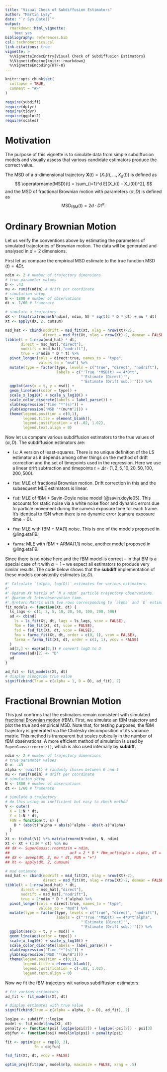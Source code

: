```yaml
---
title: "Visual Check of Subdiffusion Estimators"
author: "Martin Lysy"
date: "`r Sys.Date()`"
output: 
  rmarkdown::html_vignette:
    toc: yes
bibliography: references.bib
csl: technometrics.csl
link-citations: true
vignette: >
  %\VignetteIndexEntry{Visual Check of Subdiffusion Estimators}
  %\VignetteEngine{knitr::rmarkdown}
  %\VignetteEncoding{UTF-8}
---
```


```r
knitr::opts_chunk$set(
  collapse = TRUE,
  comment = "#>"
)
```

\newcommand{\bm}[1]{\boldsymbol{#1}}
\newcommand{\tx}[1]{\mathrm{#1}}
\newcommand{\XX}{\bm{X}}
\newcommand{\YY}{\bm{Y}}
\newcommand{\dt}{\Delta t}
\newcommand{\N}{\mathcal{N}}
\newcommand{\iid}{\stackrel{\mathrm{iid}}{\sim}}
\newcommand{\msd}{\operatorname{MSD}}
\newcommand{\var}{\operatorname{var}}

```r
require(subdiff)
require(dplyr)
require(tidyr)
require(ggplot2)
require(scales)
```

# Motivation

The purpose of this vignette is to simulate data from simple subdiffusion models and visually assess that various candidate estimators produce the correct value.

The MSD of a $d$-dimensional trajectory $\XX(t) = (X_1(t), \ldots, X_d(t))$ is defined as
$$
\msd(t) = \sum_{i=1}^d E[(X_i(t) - X_i(0))^2],
$$
and the MSD of fractional Brownian motion with parameters $(\alpha, D)$ is defined as
$$
\msd_{\tx{fBM}}(t) = 2d \cdot D t^\alpha.
$$

# Ordinary Brownian Motion

Let us verify the conventions above by estimating the parameters of simulated trajectories of Brownian motion.  The data will be generated and analysed in $d = 2$ dimensions.

First let us compare the empirical MSD estimate to the true function $\msd(t) = 4 D t$.

```r
ndim <- 2 # number of trajectory dimensions
# true parameter values
D <- .43
mu <- runif(ndim) # drift per coordinate
# simulation setup
N <- 1800 # number of observations
dt <- 1/60 # framerate

# simulate a trajectory
dX <- t(matrix(rnorm(N*ndim), ndim, N) * sqrt(2 * D * dt) + mu * dt)
Xt <- apply(dX, 2, cumsum)

msd_hat <- cbind(nodrift = msd_fit(Xt, nlag = nrow(Xt)-2),
                 direct = msd_fit(Xt, nlag = nrow(Xt)-2, demean = FALSE))
tibble(t = 1:nrow(msd_hat) * dt,
       direct = msd_hat[,"direct"],
       nodrift = msd_hat[,"nodrift"],
       true = 2*ndim * D * t) %>%
  pivot_longer(cols = direct:true, names_to = "type",
               values_to = "msd") %>%
  mutate(type = factor(type, levels = c("true", "direct", "nodrift"),
                       labels = c("'True '*MSD(t) == 4*D*t",
                                  "'Estimate (Direct)'",
                                  "'Estimate (Drift sub.)'"))) %>%
  ggplot(aes(x = t, y = msd)) +
  geom_line(aes(color = type)) +
  scale_x_log10() + scale_y_log10() +
  scale_color_discrete(labels = label_parse()) +
  xlab(expression("Time "*"(s)")) +
  ylab(expression("MSD "*(mu*m^2))) +
  theme(legend.position = c(0,1),
        legend.title = element_blank(),
        legend.justification = c(-.02, 1.02),
        legend.text.align = 0)
```

Now let us compare various subdiffusion estimators to the true values of $(\alpha, D)$.  The subdiffusion estimators are:

- `ls`: A version of least-squares.  There is no unique definition of the LS estimator as it depends among other things on the method of drift correction and the set of timepoints used in the regression.  Here we use a linear drift subtraction and timepoints $t = \dt \cdot (1, 2, 5, 10, 20, 50, 100, 200, 500)$.

- `fbm`: MLE of fractional Brownian motion.  Drift correction in this and the subsequent MLE estimators is linear.

<!-- - MLE of fBM + white noise floor (`fSN`). -->

- `fsd`: MLE of fBM + Savin-Doyle noise model [@savin.doyle05].  This accounts for static noise via a white noise floor and dynamic errors due to particle movement during the camera exposure time for each frame.  It's identical to fSN when there is no dynamic error (camera exposure time = 0).

- `fma`: MLE with fBM + MA(1) noise.  This is one of the models proposed in @ling.etal19.

- `farma`: MLE with fBM + ARMA(1,1) noise, another model proposed in @ling.etal19.

Since there is no noise here and the fBM model is correct -- in that BM is a special case of it with $\alpha = 1$ -- we expect all estimators to produce very similar results.  The code below shows that the **subdiff** implementation of these models consistently estimates $(\alpha, D)$.

```r
#' Calculate `(alpha, log(D))` estimates for various estimators.
#'
#' @param Xt Matrix of `N x ndim` particle trajectory observations.
#' @param dt Interobservation time.
#' @return Matrix with two rows corresponding to `alpha` and `D` estimates for models: "ls", "fbm", "fsd", "fma", and "farma".
fit_models <- function(Xt, dt) {
  ls_lags <- c(1, 2, 5, 10, 20, 50, 100, 200, 500)
  ad <- cbind(
    ls = ls_fit(Xt, dt, lags = ls_lags, vcov = FALSE),
    fbm = fbm_fit(Xt, dt, vcov = FALSE),
    fsd = fsd_fit(Xt, dt, vcov = FALSE),
    fma = farma_fit(Xt, dt, order = c(0, 1), vcov = FALSE),
    farma = farma_fit(Xt, dt, order = c(1, 1), vcov = FALSE)
  )
  ad[2,] <- exp(ad[2,]) # convert logD to D
  rownames(ad)[2] <- "D"
  ad
}

ad_fit <- fit_models(Xt, dt)
# display alongside true value
signif(cbind(True = c(alpha = 1, D = D), ad_fit), 2)
```

# Fractional Brownian Motion

This just confirms that the estimators remain consistent with simulated [fractional Brownian motion](https://en.wikipedia.org/wiki/Fractional_Brownian_motion) (fBM).  First, we simulate an fBM trajectory and plot the true and empirical MSD.  Note that, for testing purposes, the fBM trajectory is generated via the Cholesky decomposition of its variance matrix.  This method is transparent but scales cubically in the number of fBM observations.  A more efficient method of simulation is used by `SuperGauss::rnormtz()`, which is also used internally by **subdiff**.

```r
ndim <- 2 # number of trajectory dimensions
# true parameter values
D <- .43
alpha <- runif(1) # randomly chosen between 0 and 1
mu <- runif(ndim) # drift per coordinate
# simulation setup
N <- 1800 # number of observations
dt <- 1/60 # framerate

# simulate a trajectory
# do this using an inefficient but easy to check method
V <- outer(
  X = 1:N * dt,
  Y = 1:N * dt,
  FUN = function(t, s) {
    D * (abs(t)^alpha + abs(s)^alpha - abs(t-s)^alpha)
  }
)
Xt <- t(chol(V)) %*% matrix(rnorm(N*ndim), N, ndim)
Xt <- Xt + (1:N * dt) %o% mu
## dX <- SuperGauss::rnormtz(n = ndim,
##                           acf = 2 * D * fbm_acf(alpha = alpha, dT = dt, N = N))
## dX <- sweep(dX, 2, mu * dt, FUN = "+")
## Xt <- apply(dX, 2, cumsum)

# msd estimate
msd_hat <- cbind(nodrift = msd_fit(Xt, nlag = nrow(Xt)-2),
                 direct = msd_fit(Xt, nlag = nrow(Xt)-2, demean = FALSE))
tibble(t = 1:nrow(msd_hat) * dt,
       direct = msd_hat[,"direct"],
       nodrift = msd_hat[,"nodrift"],
       true = 2*ndim * D * t^alpha) %>%
  pivot_longer(cols = direct:true, names_to = "type",
               values_to = "msd") %>%
  mutate(type = factor(type, levels = c("true", "direct", "nodrift"),
                       labels = c("'True '*MSD(t) == 4*D*t^alpha",
                                  "'Estimate (Direct)'",
                                  "'Estimate (Drift sub.)'"))) %>%
  ggplot(aes(x = t, y = msd)) +
  geom_line(aes(color = type)) +
  scale_x_log10() + scale_y_log10() +
  scale_color_discrete(labels = label_parse()) +
  xlab(expression("Time "*"(s)")) +
  ylab(expression("MSD "*(mu*m^2))) +
  theme(legend.position = c(0,1),
        legend.title = element_blank(),
        legend.justification = c(-.02, 1.02),
        legend.text.align = 0)
```

Now we fit the fBM trajectory wit various subdiffusion estimators:

```r
# fit various estimators
ad_fit <- fit_models(Xt, dt)

# display estimates with true value
signif(cbind(True = c(alpha = alpha, D = D), ad_fit), 2)
```

```r
log1pe <- subdiff:::log1pe
model <- fsd_model$new(Xt, dt)
penalty <- function(psi) log1pe(psi[2]) + log1pe(-psi[2]) - psi[3]
objfun <- function(psi) model$nlp(psi) + penalty(psi)

fit <- optim(par = rep(0, 3),
             fn = objfun)

fsd_fit(Xt, dt, vcov = FALSE)

optim_proj(fit$par, model$nlp, maximize = FALSE, xrng = .5)
```
